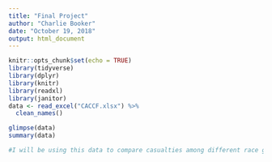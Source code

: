 ```yaml
---
title: "Final Project"
author: "Charlie Booker"
date: "October 19, 2018"
output: html_document
---
```


```r
knitr::opts_chunk$set(echo = TRUE)
library(tidyverse)
library(dplyr)
library(knitr)
library(readxl)
library(janitor)
data <- read_excel("CACCF.xlsx") %>%
  clean_names()
```


```r



glimpse(data)
summary(data)

#I will be using this data to compare casualties among different race groups, as well a military branch, age, and cause of death during the Vietnam war. The data shows that there were 58,193 casualties with the average age being 23 years old.

```

